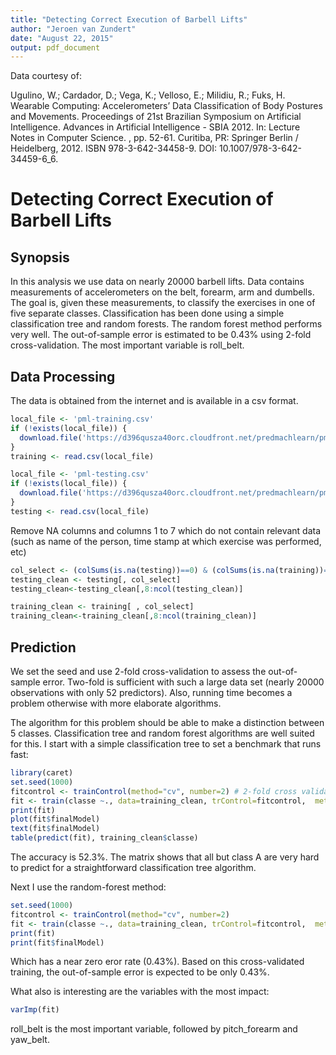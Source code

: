 ```yaml
---
title: "Detecting Correct Execution of Barbell Lifts"
author: "Jeroen van Zundert"
date: "August 22, 2015"
output: pdf_document
---
```

Data courtesy of:

Ugulino, W.; Cardador, D.; Vega, K.; Velloso, E.; Milidiu, R.; Fuks, H. Wearable Computing: Accelerometers' Data Classification of Body Postures and Movements. Proceedings of 21st Brazilian Symposium on Artificial Intelligence. Advances in Artificial Intelligence - SBIA 2012. In: Lecture Notes in Computer Science. , pp. 52-61. Curitiba, PR: Springer Berlin / Heidelberg, 2012. ISBN 978-3-642-34458-9. DOI: 10.1007/978-3-642-34459-6_6. 

# Detecting Correct Execution of Barbell Lifts

## Synopsis
In this analysis we use data on nearly 20000 barbell lifts. Data contains measurements of accelerometers on the belt, forearm, arm and dumbells. The goal is, given these measurements, to classify the exercises in one of five separate classes. Classification has been done using a simple classification tree and random forests. The random forest method performs very well. The out-of-sample error is estimated to be 0.43% using 2-fold cross-validation. The most important variable is roll_belt.

## Data Processing
The data is obtained from the internet and is available in a csv format.
```r
local_file <- 'pml-training.csv'
if (!exists(local_file)) {
  download.file('https://d396qusza40orc.cloudfront.net/predmachlearn/pml-training.csv', local_file,'wget')
}
training <- read.csv(local_file)

local_file <- 'pml-testing.csv'
if (!exists(local_file)) {
  download.file('https://d396qusza40orc.cloudfront.net/predmachlearn/pml-testing.csv', local_file,'wget')
}
testing <- read.csv(local_file)
```

Remove NA columns and columns 1 to 7 which do not contain relevant data (such as name of the person, time stamp at which exercise was performed, etc)
```r
col_select <- (colSums(is.na(testing))==0) & (colSums(is.na(training))==0) 
testing_clean <- testing[, col_select]
testing_clean<-testing_clean[,8:ncol(testing_clean)]

training_clean <- training[ , col_select]
training_clean<-training_clean[,8:ncol(training_clean)]
```

## Prediction
We set the seed and use 2-fold cross-validation to assess the out-of-sample error. Two-fold is sufficient with such a large data set (nearly 20000 observations with only 52 predictors). Also, running time becomes a problem otherwise with more elaborate algorithms.

The algorithm for this problem should be able to make a distinction between 5 classes. Classification tree and random forest algorithms are well suited for this. I start with a simple classification tree to set a benchmark that runs fast:

```r
library(caret)
set.seed(1000)
fitcontrol <- trainControl(method="cv", number=2) # 2-fold cross validation
fit <- train(classe ~., data=training_clean, trControl=fitcontrol,  method="rpart") # train with rpart
print(fit)
plot(fit$finalModel)
text(fit$finalModel)
table(predict(fit), training_clean$classe)
```

The accuracy is 52.3%. The matrix shows that all but class A are very hard to predict for a straightforward classification tree algorithm.

Next I use the random-forest method:
```r
set.seed(1000)
fitcontrol <- trainControl(method="cv", number=2)
fit <- train(classe ~., data=training_clean, trControl=fitcontrol,  method="rf")
print(fit)
print(fit$finalModel)
```
Which has a near zero eror rate (0.43%). Based on this cross-validated training, the out-of-sample error is expected to be only 0.43%.

What also is interesting are the variables with the most impact:
```r
varImp(fit)
```
roll_belt is the most important variable, followed by pitch_forearm and yaw_belt.
